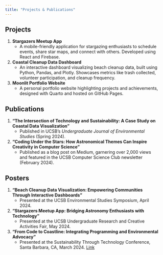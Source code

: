 ```yaml
---
title: "Projects & Publications"
---
```


## Projects

1.  **Stargazers Meetup App**
    -   A mobile-friendly application for stargazing enthusiasts to schedule events, share star maps, and connect with others. Developed using React and Firebase.
2.  **Coastal Cleanup Data Dashboard**
    -   An interactive dashboard visualizing beach cleanup data, built using Python, Pandas, and Plotly. Showcases metrics like trash collected, volunteer participation, and cleanup frequency.
3.  **Moonlit Portfolio Website**
    -   A personal portfolio website highlighting projects and achievements, designed with Quarto and hosted on GitHub Pages.

## Publications

1.  **"The Intersection of Technology and Sustainability: A Case Study on Coastal Data Visualization"**
    -   Published in UCSB’s *Undergraduate Journal of Environmental Studies* (Spring 2024).
2.  **"Coding Under the Stars: How Astronomical Themes Can Inspire Creativity in Computer Science"**
    -   Published as a blog post on Medium, garnering over 2,000 views and featured in the UCSB Computer Science Club newsletter (February 2024).

## Posters

1.  **"Beach Cleanup Data Visualization: Empowering Communities Through Interactive Dashboards"**
    -   Presented at the UCSB Environmental Studies Symposium, April 2024.
2.  **"Stargazers Meetup App: Bridging Astronomy Enthusiasts with Technology"**
    -   Presented at the UCSB Undergraduate Research and Creative Activities Fair, May 2024.
3.  **"From Code to Coastline: Integrating Programming and Environmental Advocacy"**
    -   Presented at the Sustainability Through Technology Conference, Santa Barbara, CA, March 2024. [Link](https://ur.umbc.edu/wp-content/uploads/sites/354/2016/06/adjakwahEricSm.pdf){target="_blank"}
